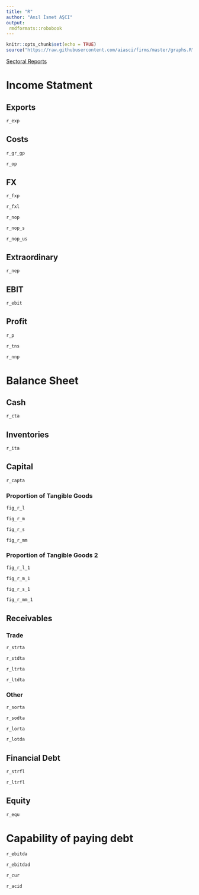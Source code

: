 ```yaml
---
title: "R"
author: "Anıl İsmet AŞCI"
output:
 rmdformats::robobook
---
```


```r
knitr::opts_chunk$set(echo = TRUE)
source("https://raw.githubusercontent.com/aiasci/firms/master/graphs.R")
```


<div><a href="https://aiasci.github.io/firms/sectoral.html">Sectoral Reports </a> </div>

# Income Statment

## Exports

```r
r_exp
```


## Costs

```r
r_gr_gp
```

```r
r_op
```


## FX

```r
r_fxp
```


```r
r_fxl
```


```r
r_nop
```

```r
r_nop_s
```

```r
r_nop_us
```


## Extraordinary

```r
r_nep
```


## EBIT

```r
r_ebit
```

## Profit

```r
r_p
```

```r
r_tns
```

```r
r_nnp
```


# Balance Sheet

## Cash

```r
r_cta
```

## Inventories

```r
r_ita
```

## Capital

```r
r_capta
```

### Proportion of Tangible Goods

```r
fig_r_l
```

```r
fig_r_m
```

```r
fig_r_s
```

```r
fig_r_mm
```

### Proportion of Tangible Goods 2

```r
fig_r_l_1
```

```r
fig_r_m_1
```

```r
fig_r_s_1
```

```r
fig_r_mm_1
```


## Receivables

### Trade

```r
r_strta
```

```r
r_stdta
```

```r
r_ltrta
```

```r
r_ltdta
```

### Other


```r
r_sorta
```

```r
r_sodta
```

```r
r_lorta
```

```r
r_lotda
```

## Financial Debt


```r
r_strfl
```

```r
r_ltrfl
```

## Equity


```r
r_equ
```

# Capability of paying debt


```r
r_ebitda
```

```r
r_ebitdad
```

```r
r_cur
```

```r
r_acid
```

